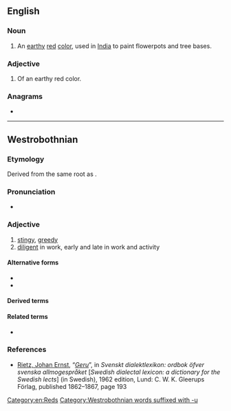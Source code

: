 {{also|ġeru}}
==English==

===Noun===
{{en-noun|-}}

# An [[earthy]] [[red]] [[color]], used in [[India]] to paint flowerpots and tree bases.

===Adjective===
{{en-adj}}

# Of an earthy red color.

===Anagrams===
* {{anagrams|en|Guer.|Ruge|grue|regu|urge}}

[[Category:en:Reds]]

----

==Westrobothnian==

===Etymology===
Derived from the same root as {{m|gmq-bot|gjer}}.

===Pronunciation===
* {{ipa|[jèːɾʉ]|lang=gmq-bot}} {{gmq-bot-pronu-note}}
*: {{rhymes|èːɾʉ|lang=gmq-bot}}

===Adjective===
{{head|gmq-bot|adjective}}

# [[stingy]], [[greedy]]
# [[diligent]] in work, early and late in work and activity

====Alternative forms====
* {{l|gmq-bot|geri}}
* {{l|gmq-bot|djöro}}

====Derived terms====
{{der3|lang=gmq-bot|{{l|gmq-bot|brukningsgeru}}
|{{l|gmq-bot|ginnäsgeru}}
|{{l|gmq-bot|kóstgeru}}
|{{l|gmq-bot|mykkelsgeru}}
|{{l|gmq-bot|sómmänsgeru}}
|{{l|gmq-bot|sytningsgeru}}
|{{l|gmq-bot|sytäsgeru}}
|{{l|gmq-bot|säsgeru}}
|{{l|gmq-bot|tórkningsgeri}}
|{{l|gmq-bot|vaitgeru}}
|{{l|gmq-bot|vöttugeru}}
}}

====Related terms====
* {{l|gmq-bot|gernom}}

===References===
* [[w:sv:Ernst Rietz|Rietz, Johan Ernst]], “[http://runeberg.org/dialektl/0223.html ''Geru'']”, in ''Svenskt dialektlexikon: ordbok öfver svenska allmogespråket'' [''Swedish dialectal lexicon: a dictionary for the Swedish lects''] (in Swedish), 1962 edition, Lund: C. W. K. Gleerups Förlag, published 1862–1867, page 193

[[Category:Westrobothnian words suffixed with -u]]